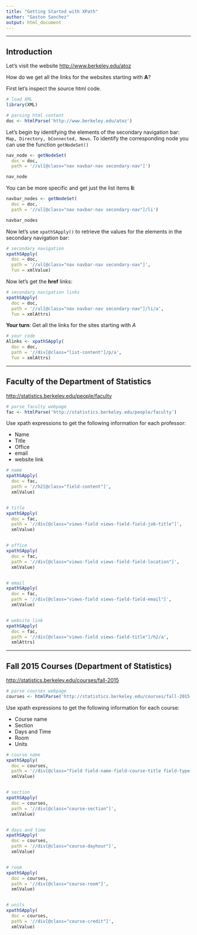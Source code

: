 ```yaml
---
title: "Getting Started with XPath"
author: "Gaston Sanchez"
output: html_document
---
```


-----


## Introduction

Let's visit the website [http://www.berkeley.edu/atoz](http://www.berkeley.edu/atoz)

How do we get all the links for the websites starting with __A__?

First let's inspect the source html code.

```r
# load XML
library(XML)

# parsing html content
doc <- htmlParse('http://www.berkeley.edu/atoz')
```

Let's begin by identifying the elements of the secondary navigation bar: `Map, Directory, bConnected, News`. To identify the corresponding node you can use the function `getNodeSet()`
```r
nav_node <- getNodeSet(
  doc = doc, 
  path = '//ul[@class="nav navbar-nav secondary-nav"]')

nav_node
```

You can be more specific and get just the list items __li__:
```r
navbar_nodes <- getNodeSet(
  doc = doc, 
  path = '//ul[@class="nav navbar-nav secondary-nav"]/li')

navbar_nodes
```

Now let's use `xpathSApply()` to retrieve the values for the elements in the secondary navigation bar:
```r
# secondary navigation
xpathSApply(
  doc = doc, 
  path = '//ul[@class="nav navbar-nav secondary-nav"]',
  fun = xmlValue)
```

Now let's get the __href__ links:
```r
# secondary navigation links
xpathSApply(
  doc = doc, 
  path = '//ul[@class="nav navbar-nav secondary-nav"]/li/a',
  fun = xmlAttrs)
```

__Your turn__: Get all the links for the sites starting with _A_
```r
# your code
Alinks <- xpathSApply(
  doc = doc,
  path = '//div[@class="list-content"]/p/a',
  fun = xmlAttrs)
```


-----

## Faculty of the Department of Statistics

[http://statistics.berkeley.edu/people/faculty](http://statistics.berkeley.edu/people/faculty)

```r
# parse faculty webpage
fac <- htmlParse('http://statistics.berkeley.edu/people/faculty')
```


Use xpath expressions to get the following information for each professor:

- Name
- Title
- Office
- email
- website link

```r
# name
xpathSApply(
  doc = fac,
  path = '//h2[@class="field-content"]',
  xmlValue)


# title
xpathSApply(
  doc = fac,
  path = '//div[@class="views-field views-field-field-job-title"]',
  xmlValue)


# office
xpathSApply(
  doc = fac,
  path = '//div[@class="views-field views-field-field-location"]',
  xmlValue)


# email
xpathSApply(
  doc = fac,
  path = '//div[@class="views-field views-field-field-email"]',
  xmlValue)


# website link
xpathSApply(
  doc = fac,
  path = '//div[@class="views-field views-field-title"]/h2/a',
  xmlAttrs)
```

-----

## Fall 2015 Courses (Department of Statistics)

[http://statistics.berkeley.edu/courses/fall-2015](http://statistics.berkeley.edu/courses/fall-2015)

```r
# parse courses webpage
courses <- htmlParse('http://statistics.berkeley.edu/courses/fall-2015')
```

Use xpath expressions to get the following information for each course:

- Course name
- Section
- Days and Time
- Room
- Units

```r
# course name
xpathSApply(
  doc = courses,
  path = '//div[@class="field field-name-field-course-title field-type-text field-label-hidden"]',
  xmlValue)


# section
xpathSApply(
  doc = courses,
  path = '//div[@class="course-section"]',
  xmlValue)


# days and time
xpathSApply(
  doc = courses,
  path = '//div[@class="course-dayhour"]',
  xmlValue)


# room
xpathSApply(
  doc = courses,
  path = '//div[@class="course-room"]',
  xmlValue)


# units
xpathSApply(
  doc = courses,
  path = '//div[@class="course-credit"]',
  xmlValue)
```
